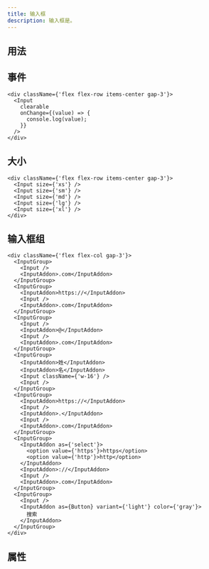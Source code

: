 ```yaml
---
title: 输入框
description: 输入框是。
---
```


## 用法

<Showcase componentName="Input" />

## 事件

```tsx preview editable
<div className={'flex flex-row items-center gap-3'}>
  <Input
    clearable
    onChange={(value) => {
      console.log(value);
    }}
  />
</div>
```

## 大小

```tsx preview editable
<div className={'flex flex-row items-center gap-3'}>
  <Input size={'xs'} />
  <Input size={'sm'} />
  <Input size={'md'} />
  <Input size={'lg'} />
  <Input size={'xl'} />
</div>
```

## 输入框组

```tsx preview editable
<div className={'flex flex-col gap-3'}>
  <InputGroup>
    <Input />
    <InputAddon>.com</InputAddon>
  </InputGroup>
  <InputGroup>
    <InputAddon>https://</InputAddon>
    <Input />
    <InputAddon>.com</InputAddon>
  </InputGroup>
  <InputGroup>
    <Input />
    <InputAddon>@</InputAddon>
    <Input />
    <InputAddon>.com</InputAddon>
  </InputGroup>
  <InputGroup>
    <InputAddon>姓</InputAddon>
    <InputAddon>名</InputAddon>
    <Input className={'w-16'} />
    <Input />
  </InputGroup>
  <InputGroup>
    <InputAddon>https://</InputAddon>
    <Input />
    <InputAddon>.</InputAddon>
    <Input />
    <InputAddon>.com</InputAddon>
  </InputGroup>
  <InputGroup>
    <InputAddon as={'select'}>
      <option value={'https'}>https</option>
      <option value={'http'}>http</option>
    </InputAddon>
    <InputAddon>://</InputAddon>
    <Input />
    <InputAddon>.com</InputAddon>
  </InputGroup>
  <InputGroup>
    <Input />
    <InputAddon as={Button} variant={'light'} color={'gray'}>
      搜索
    </InputAddon>
  </InputGroup>
</div>
```

## 属性

<PropsTable componentName="Input" />
